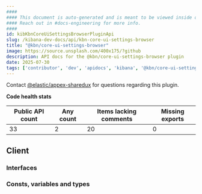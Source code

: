 ```yaml
---
####
#### This document is auto-generated and is meant to be viewed inside our experimental, new docs system.
#### Reach out in #docs-engineering for more info.
####
id: kibKbnCoreUiSettingsBrowserPluginApi
slug: /kibana-dev-docs/api/kbn-core-ui-settings-browser
title: "@kbn/core-ui-settings-browser"
image: https://source.unsplash.com/400x175/?github
description: API docs for the @kbn/core-ui-settings-browser plugin
date: 2025-07-30
tags: ['contributor', 'dev', 'apidocs', 'kibana', '@kbn/core-ui-settings-browser']
---
```




Contact [@elastic/appex-sharedux](https://github.com/orgs/elastic/teams/appex-sharedux) for questions regarding this plugin.

**Code health stats**

| Public API count  | Any count | Items lacking comments | Missing exports |
|-------------------|-----------|------------------------|-----------------|
| 33 | 2 | 20 | 0 |

## Client

### Interfaces
<DocDefinitionList data={kbnCoreUiSettingsBrowserObj.client.interfaces}/>

### Consts, variables and types
<DocDefinitionList data={kbnCoreUiSettingsBrowserObj.client.misc}/>

